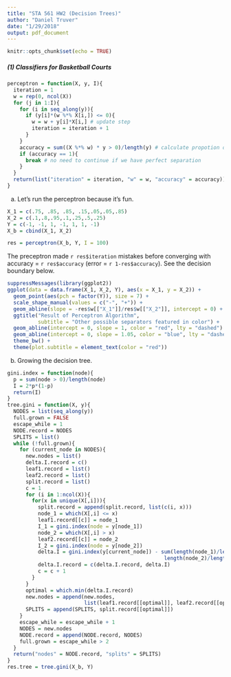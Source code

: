 ```yaml
---
title: "STA 561 HW2 (Decision Trees)"
author: "Daniel Truver"
date: "1/29/2018"
output: pdf_document
---
```


```r
knitr::opts_chunk$set(echo = TRUE)
```

##### (1) Classifiers for Basketball Courts  

```r
perceptron = function(X, y, I){
  iteration = 1
  w = rep(0, ncol(X))
  for (j in 1:I){
    for (i in seq_along(y)){
      if (y[i]*(w %*% X[i,]) <= 0){
        w = w + y[i]*X[i,] # update step
        iteration = iteration + 1
      }
    }
    accuracy = sum((X %*% w) * y > 0)/length(y) # calculate propotion of correctly classified point
    if (accuracy == 1){ 
      break # no need to continue if we have perfect separation
    } 
  }
  return(list("iteration" = iteration, "w" = w, "accuracy" = accuracy))
}
```

(a) Let's run the perceptron because it's fun. 

```r
X_1 = c(.75, .85, .85, .15,.05,.05,.85)
X_2 = c(.1,.8,.95,.1,.25,.5,.25)
Y = c(-1, -1, 1, -1, 1, 1, -1)
X_b = cbind(X_1, X_2)
```

```r
res = perceptron(X_b, Y, I = 100)
```

The preceptron made `r res$iteration` mistakes before converging with accuracy = `r res$accuracy` (error = `r 1-res$accuracy`). See the decision boundary below. 

```r
suppressMessages(library(ggplot2))
ggplot(data = data.frame(X_1, X_2, Y), aes(x = X_1, y = X_2)) +
  geom_point(aes(pch = factor(Y)), size = 7) +
  scale_shape_manual(values = c("-", "+")) +
  geom_abline(slope = -res$w[["X_1"]]/res$w[["X_2"]], intercept = 0) +
  ggtitle("Result of Perceptron Algorithm",
          subtitle = "Other possible separators featured in color") +
  geom_abline(intercept = 0, slope = 1, color = "red", lty = "dashed") + 
  geom_abline(intercept = 0, slope = 1.05, color = "blue", lty = "dashed") +
  theme_bw() + 
  theme(plot.subtitle = element_text(color = "red"))
```  

(b) Growing the decision tree.

```r
gini.index = function(node){
  p = sum(node > 0)/length(node)
  I = 2*p*(1-p)
  return(I)
}
tree.gini = function(X, y){
  NODES = list(seq_along(y))
  full.grown = FALSE
  escape_while = 1
  NODE.record = NODES
  SPLITS = list()
  while (!full.grown){
    for (current_node in NODES){
      new.nodes = list()
      delta.I.record = c()
      leaf1.record = list()
      leaf2.record = list()
      split.record = list()
      c = 1
      for (i in 1:ncol(X)){
        for(x in unique(X[,i])){
          split.record = append(split.record, list(c(i, x)))
          node_1 = which(X[,i] <= x)
          leaf1.record[[c]] = node_1
          I_1 = gini.index(node = y[node_1])
          node_2 = which(X[,i] > x)
          leaf2.record[[c]] = node_2
          I_2 = gini.index(node = y[node_2])
          delta.I = gini.index(y[current_node]) - sum(length(node_1)/length(current_node)*I_1,
                                                   length(node_2)/length(current_node)*I_2)
          delta.I.record = c(delta.I.record, delta.I)
          c = c + 1
        }
      }
      optimal = which.min(delta.I.record)
      new.nodes = append(new.nodes, 
                         list(leaf1.record[[optimal]], leaf2.record[[optimal]]))
      SPLITS = append(SPLITS, split.record[[optimal]])
    }
    escape_while = escape_while + 1
    NODES = new.nodes
    NODE.record = append(NODE.record, NODES)
    full.grown = escape_while > 2
  }
  return("nodes" = NODE.record, "splits" = SPLITS)
}
res.tree = tree.gini(X_b, Y)
```

